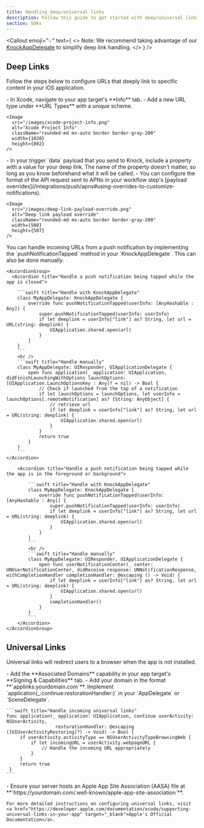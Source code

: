 ```yaml
---
title: Handling deep/universal links
description: Follow this guide to get started with deep/universal linking in the Knock iOS SDK.
section: SDKs
---
```


<Callout
  emoji="💡"
  text={
    <>
      <span className="font-bold">Note:</span> We recommend taking advantage of
      our <a href="/sdks/ios/reference#knockappdelegate">KnockAppDelegate</a> to simplify deep link handling.
    </>
  }
/>

## Deep Links

Follow the steps below to configure URLs that deeply link to specific content in your iOS application.

<Steps titleSize="h3">
  <Step title="Define URL schemes">
    - In Xcode, navigate to your app target's **Info** tab.
    - Add a new URL type under **URL Types** with a unique scheme.

    <Image
      src="/images/xcode-project-info.png"
      alt="Xcode Project Info"
      className="rounded-md mx-auto border border-gray-200"
      width={1020}
      height={802}
    />
  </Step>

  <Step title="Include a deep link in your Knock message payload">
    - In your trigger `data` payload that you send to Knock, include a property with a value for your deep link. The name of the property doesn't matter, so long as you know beforehand what it will be called.
    - You can configure the format of the API request sent to APNs in your workflow step's [payload overrides](/integrations/push/apns#using-overrides-to-customize-notifications).

    <Image
      src="/images/deep-link-payload-override.png"
      alt="Deep link payload override"
      className="rounded-md mx-auto border border-gray-200"
      width={500}
      height={507}
    />
  </Step>

  <Step title="Handle incoming URLs from a push notification">
    You can handle incoming URLs from a push notification by implementing the `pushNotificationTapped` method in your `KnockAppDelegate`. This can also be done manually.
    
    <AccordionGroup>
      <Accordion title="Handle a push notification being tapped while the app is closed">

        ```swift title="Handle with KnockAppDelegate"
        class MyAppDelegate: KnockAppDelegate {
            override func pushNotificationTapped(userInfo: [AnyHashable : Any]) {
                super.pushNotificationTapped(userInfo: userInfo)
                if let deeplink = userInfo["link"] as? String, let url = URL(string: deeplink) {
                    UIApplication.shared.open(url)
                }
            }
        }
        ```
        <br />
        ```swift title="Handle manually"
        class MyAppDelegate: UIResponder, UIApplicationDelegate {
            open func application(_ application: UIApplication, didFinishLaunchingWithOptions launchOptions: [UIApplication.LaunchOptionsKey : Any]? = nil) -> Bool {
                // Check if launched from the tap of a notification
                if let launchOptions = launchOptions, let userInfo = launchOptions[.remoteNotification] as? [String: AnyObject] {
                    // retrieve url
                    if let deeplink = userInfo["link"] as? String, let url = URL(string: deeplink) {
                        UIApplication.shared.open(url)
                    }
                }
                return true
            }
        }
        ```
    </Accordion>

        <Accordion title="Handle a push notification being tapped while the app is in the foreground or background">

            ```swift title="Handle with KnockAppDelegate"
            class MyAppDelegate: KnockAppDelegate {
                override func pushNotificationTapped(userInfo: [AnyHashable : Any]) {
                    super.pushNotificationTapped(userInfo: userInfo)
                    if let deeplink = userInfo["link"] as? String, let url = URL(string: deeplink) {
                        UIApplication.shared.open(url)
                    }
                }
            }
            ```
            <br />
            ```swift title="Handle manually"
            class MyAppDelegate: UIResponder, UIApplicationDelegate {
                open func userNotificationCenter(_ center: UNUserNotificationCenter, didReceive response: UNNotificationResponse, withCompletionHandler completionHandler: @escaping () -> Void) {
                    if let deeplink = userInfo["link"] as? String, let url = URL(string: deeplink) {
                        UIApplication.shared.open(url)
                    }
                    completionHandler()
                }
            }
            ```
        </Accordion>
    </AccordionGroup>
  </Step>
</Steps>

## Universal Links

Universal links will redirect users to a browser when the app is not installed.

<Steps titleSize="h3">
  <Step title="Enable Associated Domains">
    - Add the **Associated Domains** capability in your app target's **Signing & Capabilities** tab.
    - Add your domain in the format **`applinks:yourdomain.com`**.
  </Step>

  <Step title="Handle incoming links">
    Implement `application(_:continue:restorationHandler:)` in your `AppDelegate` or `SceneDelegate`.

    ```swift title="Handle incoming universal links"
    func application(_ application: UIApplication, continue userActivity: NSUserActivity,
                      restorationHandler: @escaping ([UIUserActivityRestoring]?) -> Void) -> Bool {
         if userActivity.activityType == NSUserActivityTypeBrowsingWeb {
             if let incomingURL = userActivity.webpageURL {
                 // Handle the incoming URL appropriately
             }
         }
         return true
     }
    ```
  </Step>

  <Step title="Server configuration">
    - Ensure your server hosts an Apple App Site Association (AASA) file at **`https://yourdomain.com/.well-known/apple-app-site-association`**.

    For more detailed instructions on configuring universal links, visit <a href="https://developer.apple.com/documentation/xcode/supporting-universal-links-in-your-app" target="_blank">Apple's Official Documentation</a>.
  </Step>
</Steps>
